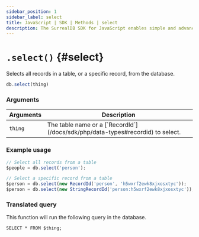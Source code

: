 ```yaml
---
sidebar_position: 1
sidebar_label: select
title: JavaScript | SDK | Methods | select
description: The SurrealDB SDK for JavaScript enables simple and advanced querying of a remote or embedded database.
---
```



# `.select()` {#select}

Selects all records in a table, or a specific record, from the database.

```javascript title="Method Syntax"
db.select(thing)
```

### Arguments
<table>
    <thead>
        <tr>
            <th colspan="2" scope="col">Arguments</th>
            <th colspan="2" scope="col">Description</th>
        </tr>
    </thead>
    <tbody>
        <tr>
            <td colspan="2" scope="row" data-label="Arguments">
                <code>thing</code>
                <Label label="required" />
            </td>
            <td colspan="2" scope="row" data-label="Description">
                The table name or a [`RecordId`](/docs/sdk/php/data-types#recordid) to select.
            </td>
        </tr>
    </tbody>
</table>

### Example usage
```javascript
// Select all records from a table
$people = db.select('person');

// Select a specific record from a table
$person = db.select(new RecordId('person', 'h5wxrf2ewk8xjxosxtyc'));
$person = db.select(new StringRecordId('person:h5wxrf2ewk8xjxosxtyc'));
```

### Translated query
This function will run the following query in the database.

```surql
SELECT * FROM $thing;
```